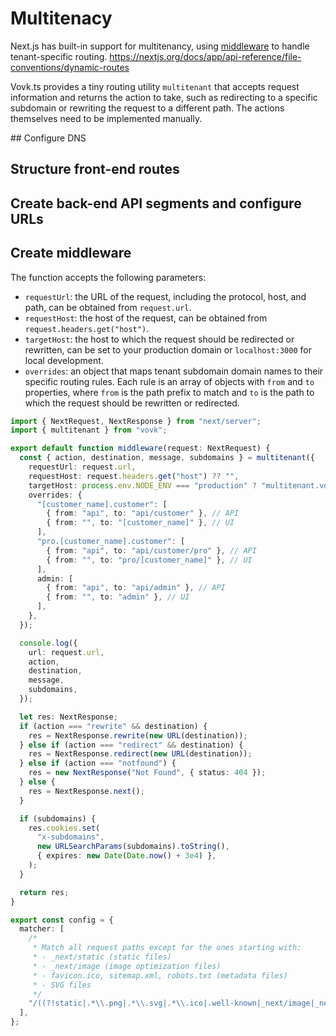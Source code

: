 
# Multitenacy

Next.js has built-in support for multitenancy, using [middleware](https://nextjs.org/docs/app/building-your-application/routing/middleware) to handle tenant-specific routing. https://nextjs.org/docs/app/api-reference/file-conventions/dynamic-routes


Vovk.ts provides a tiny routing utility `multitenant` that accepts request information and returns the action to take, such as redirecting to a specific subdomain or rewriting the request to a different path. The actions themselves need to be implemented manually.

<Steps>
## Configure DNS

## Structure front-end routes

## Create back-end API segments and configure URLs

## Create middleware 
</Steps>

The function accepts the following parameters:
- `requestUrl`: the URL of the request, including the protocol, host, and path, can be obtained from `request.url`.
- `requestHost`: the host of the request, can be obtained from `request.headers.get("host")`.
- `targetHost`: the host to which the request should be redirected or rewritten, can be set to your production domain or `localhost:3000` for local development.
- `overrides`: an object that maps tenant subdomain domain names to their specific routing rules. Each rule is an array of objects with `from` and `to` properties, where `from` is the path prefix to match and `to` is the path to which the request should be rewritten or redirected.

```ts filename="src/app/middleware.ts"
import { NextRequest, NextResponse } from "next/server";
import { multitenant } from "vovk";

export default function middleware(request: NextRequest) {
  const { action, destination, message, subdomains } = multitenant({
    requestUrl: request.url,
    requestHost: request.headers.get("host") ?? "",
    targetHost: process.env.NODE_ENV === "production" ? "multitenant.vovk.dev" : "localhost:3000",
    overrides: {
      "[customer_name].customer": [
        { from: "api", to: "api/customer" }, // API
        { from: "", to: "[customer_name]" }, // UI
      ],
      "pro.[customer_name].customer": [
        { from: "api", to: "api/customer/pro" }, // API
        { from: "", to: "pro/[customer_name]" }, // UI
      ],
      admin: [
        { from: "api", to: "api/admin" }, // API
        { from: "", to: "admin" }, // UI
      ],
    },
  });

  console.log({
    url: request.url,
    action,
    destination,
    message,
    subdomains,
  });

  let res: NextResponse;
  if (action === "rewrite" && destination) {
    res = NextResponse.rewrite(new URL(destination));
  } else if (action === "redirect" && destination) {
    res = NextResponse.redirect(new URL(destination));
  } else if (action === "notfound") {
    res = new NextResponse("Not Found", { status: 404 });
  } else {
    res = NextResponse.next();
  }

  if (subdomains) {
    res.cookies.set(
      "x-subdomains",
      new URLSearchParams(subdomains).toString(),
      { expires: new Date(Date.now() + 3e4) },
    );
  }

  return res;
}

export const config = {
  matcher: [
    /*
     * Match all request paths except for the ones starting with:
     * - _next/static (static files)
     * - _next/image (image optimization files)
     * - favicon.ico, sitemap.xml, robots.txt (metadata files)
     * - SVG files
     */
    "/((?!static|.*\\.png|.*\\.svg|.*\\.ico|.well-known|_next/image|_next/static).*)",
  ],
};
```